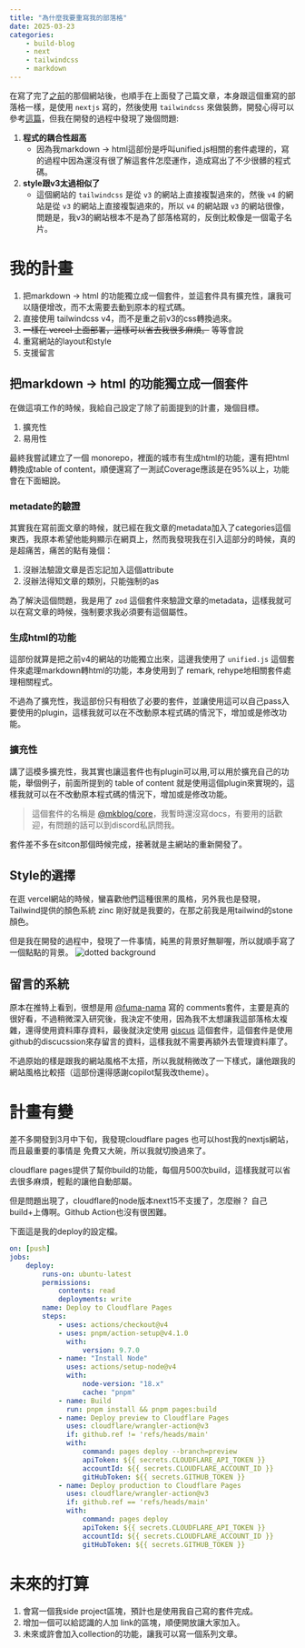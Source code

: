 ```yaml
---
title: "為什麼我要重寫我的部落格"
date: 2025-03-23
categories:
    - build-blog
    - next
    - tailwindcss
    - markdown
---
```


在寫了完了[之前](https://github.com/bloodnighttw/website-v4)的那個網站後，也順手在上面發了己篇文章，本身跟這個重寫的部落格一樣，是使用 `nextjs` 寫的，然後使用 `tailwindcss` 來做裝飾，開發心得可以參考[這篇](https://bntw.dev/blog/cfr2)，但我在開發的過程中發現了幾個問題:

1. **程式的耦合性超高**
    - 因為我markdown -> html這部份是呼叫unified.js相關的套件處理的，寫的過程中因為還沒有很了解這套件怎麼運作，造成寫出了不少很髒的程式碼。
2. **style跟v3太過相似了**
    - 這個網站的 `tailwindcss` 是從 `v3` 的網站上直接複製過來的，然後 `v4` 的網站是從 `v3` 的網站上直接複製過來的，所以 `v4` 的網站跟 `v3` 的網站很像，問題是，我v3的網站根本不是為了部落格寫的，反倒比較像是一個電子名片。

# 我的計畫

1. 把markdown -> html 的功能獨立成一個套件，並這套件具有擴充性，讓我可以隨便增改，而不太需要去動到原本的程式碼。
2. 直接使用 tailwindcss v4，而不是重之前v3的css轉換過來。
3. ~~一樣在 vercel 上面部署，這樣可以省去我很多麻煩。~~ 等等會說
4. 重寫網站的layout和style
5. 支援留言

## 把markdown -> html 的功能獨立成一個套件

在做這項工作的時候，我給自己設定了除了前面提到的計畫，幾個目標。

1. 擴充性
2. 易用性

最終我嘗試建立了一個 monorepo，裡面的城市有生成html的功能，還有把html轉換成table of content，順便還寫了一測試Coverage應該是在95%以上，功能會在下面細說。

### metadate的驗證

其實我在寫前面文章的時候，就已經在我文章的metadata加入了categories這個東西，我原本希望他能夠顯示在網頁上，然而我發現我在引入這部分的時候，真的是超痛苦，痛苦的點有幾個：

1. 沒辦法驗證文章是否忘記加入這個attribute
2. 沒辦法得知文章的類別，只能強制的as

為了解決這個問題，我是用了 `zod` 這個套件來驗證文章的metadata，這樣我就可以在寫文章的時候，強制要求我必須要有這個屬性。

### 生成html的功能

這部份就算是把之前v4的網站的功能獨立出來，這邊我使用了 `unified.js` 這個套件來處理markdown轉html的功能，本身使用到了 remark, rehype地相關套件處理相關程式。

不過為了擴充性，我這部份只有相依了必要的套件，並讓使用這可以自己pass入要使用的plugin，這樣我就可以在不改動原本程式碼的情況下，增加或是修改功能。

### 擴充性

講了這模多擴充性，我其實也讓這套件也有plugin可以用,可以用於擴充自己的功能，舉個例子，前面所提到的 table of content 就是使用這個plugin來實現的，這樣我就可以在不改動原本程式碼的情況下，增加或是修改功能。

> 這個套件的名稱是 [@mkblog/core](https://www.npmjs.com/package/@mkblog/core)，我暫時還沒寫docs，有要用的話歡迎，有問題的話可以到discord私訊問我。

套件差不多在sitcon那個時候完成，接著就是主網站的重新開發了。

## Style的選擇

在逛 vercel網站的時候，蠻喜歡他們這種很黑的風格，另外我也是發現，Tailwind提供的顏色系統 zinc 剛好就是我要的，在那之前我是用tailwind的stone顏色。

但是我在開發的過程中，發現了一件事情，純黑的背景好無聊喔，所以就順手寫了一個點點的背景。
![dotted background](https://r2.bntw.dev/dot.png)

## 留言的系統

原本在推特上看到，很想是用 [@fuma-nama](https://github.com/fuma-nama) 寫的 comments套件，主要是真的很好看，不過稍微深入研究後，我決定不使用，因為我不太想讓我這部落格太複雜，還得使用資料庫存資料，最後就決定使用 [giscus](https://giscus.app/) 這個套件，這個套件是使用github的discucssion來存留言的資料，這樣我就不需要再額外去管理資料庫了。

不過原始的樣是跟我的網站風格不太搭，所以我就稍微改了一下樣式，讓他跟我的網站風格比較搭（這部份還得感謝copilot幫我改theme）。

# 計畫有變

差不多開發到3月中下旬，我發現cloudflare pages 也可以host我的nextjs網站，而且最重要的事情是 免費又大碗，所以我就切換過來了。

cloudflare pages提供了幫你build的功能，每個月500次build，這樣我就可以省去很多麻煩，輕鬆的讓他自動部屬。

但是問題出現了，cloudflare的node版本next15不支援了，怎麼辦？ 自己build+上傳啊。Github Action也沒有很困難。

下面這是我的deploy的設定檔。

```yml
on: [push]
jobs:
    deploy:
        runs-on: ubuntu-latest
        permissions:
            contents: read
            deployments: write
        name: Deploy to Cloudflare Pages
        steps:
            - uses: actions/checkout@v4
            - uses: pnpm/action-setup@v4.1.0
              with:
                  version: 9.7.0
            - name: "Install Node"
              uses: actions/setup-node@v4
              with:
                  node-version: "18.x"
                  cache: "pnpm"
            - name: Build
              run: pnpm install && pnpm pages:build
            - name: Deploy preview to Cloudflare Pages
              uses: cloudflare/wrangler-action@v3
              if: github.ref != 'refs/heads/main'
              with:
                  command: pages deploy --branch=preview
                  apiToken: ${{ secrets.CLOUDFLARE_API_TOKEN }}
                  accountId: ${{ secrets.CLOUDFLARE_ACCOUNT_ID }}
                  gitHubToken: ${{ secrets.GITHUB_TOKEN }}
            - name: Deploy production to Cloudflare Pages
              uses: cloudflare/wrangler-action@v3
              if: github.ref == 'refs/heads/main'
              with:
                  command: pages deploy
                  apiToken: ${{ secrets.CLOUDFLARE_API_TOKEN }}
                  accountId: ${{ secrets.CLOUDFLARE_ACCOUNT_ID }}
                  gitHubToken: ${{ secrets.GITHUB_TOKEN }}
```

# 未來的打算

1. 會寫一個我side project區塊，預計也是使用我自己寫的套件完成。
2. 增加一個可以給認識的人加 link的區塊，順便開放讓大家加入。
3. 未來或許會加入collection的功能，讓我可以寫一個系列文章。
